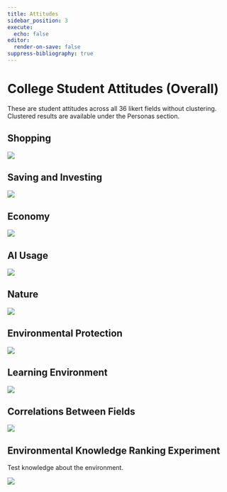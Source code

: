 ```yaml
---
title: Attitudes
sidebar_position: 3
execute:
  echo: false
editor:
  render-on-save: false
suppress-bibliography: true
---
```





# College Student Attitudes (Overall)

These are student attitudes across all 36 likert fields without
clustering. Clustered results are available under the Personas section.

## Shopping

![](attitudes_files/figure-markdown_strict/cell-3-output-1.png)

## Saving and Investing

![](attitudes_files/figure-markdown_strict/cell-4-output-1.png)

## Economy

![](attitudes_files/figure-markdown_strict/cell-5-output-1.png)

## AI Usage

![](attitudes_files/figure-markdown_strict/cell-6-output-1.png)

## Nature

![](attitudes_files/figure-markdown_strict/cell-7-output-1.png)

## Environmental Protection

![](attitudes_files/figure-markdown_strict/cell-8-output-1.png)

## Learning Environment

![](attitudes_files/figure-markdown_strict/cell-9-output-1.png)

## Correlations Between Fields

![](attitudes_files/figure-markdown_strict/cell-10-output-1.png)

## Environmental Knowledge Ranking Experiment

Test knowledge about the environment.

![](attitudes_files/figure-markdown_strict/cell-11-output-1.png)
